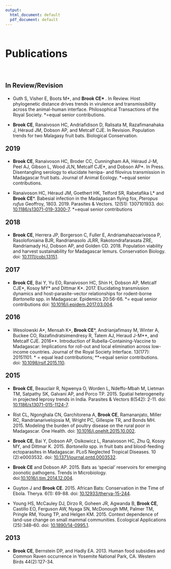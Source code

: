 ```yaml
---
output:
  html_document: default
  pdf_document: default
---
```

<br>
<div style="text-align: left; font-size: 2.3em;">
**Publications**
</div>

<br>
<div style="text-align: left; font-size: 1.4em;">
**In Review/Revision**
</div>

- Guth S, Visher E, Boots M\*, and **Brook CE\* **. In Review. Host phylogenetic distance drives trends in virulence and transmissibility across the animal-human interface. Philosophical Transactions of the Royal Society.  \*=equal senior contributions.

- **Brook CE**, Ranaivoson HC, Andriafidison D, Ralisata M, Razafimanahaka J, Héraud JM, Dobson AP, and Metcalf CJE. In Revision. Population trends for two Malagasy fruit bats. Biological Conservation.


<div style="text-align: left; font-size: 1.4em;">
**2019**
</div>

- **Brook CE**, Ranaivoson HC, Broder CC, Cunningham AA, Héraud J-M, Peel AJ, Gibson L, Wood JLN, Metcalf CJE\*, and Dobson AP\*. In Press. Disentangling serology to elucidate henipa- and filovirus transmission in Madagascar fruit bats. Journal of Animal Ecology. \*=equal senior contributions.

-	Ranaivoson HC, Héraud JM, Goethert HK, Telford SR, Rabetafika L\* and **Brook CE**\*. Babesial infection in the Madagascan flying fox, *Pteropus rufus* Geoffroy, 1803. 2019. Parasites & Vectors. 12(51): 1307101933. doi: [10.1186/s13071-019-3300-7](https://doi.org/10.1186/s13071-019-3300-7). \*=equal senior contributions

<div style="text-align: left; font-size: 1.4em;">
**2018**
</div>

- **Brook CE**, Herrera JP, Borgerson C, Fuller E, Andriamahazoarivosoa P, Rasolofoniaina BJR, Randrianasolo JLRR, Rakotondrafarasata ZRE, Randriamady HJ, Dobson AP, and Golden CD. 2018. Population viability and harvest sustainability for Madagascar lemurs. Conservation Biology. doi: [10.1111/cobi.13151](https://doi.org/10.1111/cobi.13151).

<div style="text-align: left; font-size: 1.4em;">
**2017**
</div>

- **Brook CE**, Bai Y, Yu EO, Ranaivoson HC, Shin H, Dobson AP, Metcalf CJE\*, Kosoy MY\* and Dittmar K\*. 2017. Elucidating transmission dynamics and host-parasite-vector relationships for rodent-borne *Bartonella* spp. in Madagascar. Epidemics 20:56-66. \*= equal senior contributions doi: [10.1016/j.epidem.2017.03.004](https://doi.org/10.1016/j.epidem.2017.03.004).

<div style="text-align: left; font-size: 1.4em;">
**2016**
</div>

- Wesolowski A\*, Mensah K\*, **Brook CE**\*, Andrianjafimasy M, Winter A, Buckee CO, Razafindratsimendresy R, Tatem AJ, Heraud J-M\*\*, and Metcalf CJE. 2016\*\*. Introduction of Rubella-Containing-Vaccine to Madagascar: Implications for roll-out and local elimination across low-income countries. Journal of the Royal Society Interface. 13(177): 20151101. \* =  equal lead contributions; \*\*=equal senior contributions. doi: [10.1098/rsif.2015.110](https://doi.org/10.1098/rsif.2015.110).

<div style="text-align: left; font-size: 1.4em;">
**2015**
</div>

- **Brook CE**, Beauclair R, Ngwenya O, Worden L,  Ndeffo-Mbah M, Lietman TM, Satpathy SK,  Galvani AP, and Porco TP. 2015. Spatial heterogeneity in projected leprosy trends in India. Parasites & Vectors 8(542): 2-11. doi: [10.1186/s13071-015-1124-7](https://doi.org/10.1186/s13071-015-1124-7).

- Rist CL, Ngonghala CN,  Garchitorena A, **Brook CE**, Ramananjato, Miller RC, Randrianarivelojosia M, Wright PC, Gillespie TR, and Bonds MH. 2015. Modeling the burden of poultry disease on the rural poor in Madagascar. One Health. doi: [10.1016/j.onehlt.2015.10.002](https://doi.org/10.1016/j.onehlt.2015.10.002).

- **Brook CE**, Bai Y, Dobson AP, Osikowicz L, Ranaivoson HC, Zhu Q, Kosoy MY, and Dittmar K. 2015. *Bartonella* spp. in fruit bats and blood-feeding ectoparasites in Madagascar. PLoS Neglected Tropical Diseases. 10 (2):e0003532. doi: [10.1371/journal.pntd.0003532](https://doi.org/10.1371/journal.pntd.0003532).

- **Brook CE** and Dobson AP. 2015. Bats as ‘special’ reservoirs for emerging zoonotic pathogens. Trends in Microbiology. doi:[10.1016/j.tim.2014.12.004](https://doi.org/10.1016/j.tim.2014.12.004).

- Guyton J and **Brook CE**. 2015. African Bats: Conservation in the Time of Ebola. Therya. 6(1): 69-88. doi: [10.12933/therya-15-244](https://doi.org/10.12933/therya-15-244).

- Young HS, McCauley DJ, Dirzo R, Goheen JR, Agwanda B, **Brook CE**, Castillo EO, Ferguson AW, Nyaga SN, McDonough MM, Palmer TM, Pringle RM, Young TP, and Helgen KM. 2015. Context dependence of land-use change on small mammal communities. Ecological Applications (25):348–60. doi: [10.1890/14-0995.1](https://doi.org/10.1890/14-0995.1).

<div style="text-align: left; font-size: 1.4em;">
**2013**
</div>

- **Brook CE**, Bernstein DP, and Hadly EA. 2013. Human food subsidies and Common Raven occurrence in Yosemite National Park, CA. Western Birds 44(2):127-34.
